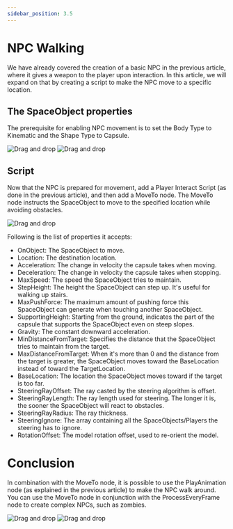 ```yaml
---
sidebar_position: 3.5
---
```


# NPC Walking

We have already covered the creation of a basic NPC in the previous article, where it gives a weapon to the player upon interaction. In this article, we will expand on that by creating a script to make the NPC move to a specific location.

## The SpaceObject properties

The prerequisite for enabling NPC movement is to set the Body Type to Kinematic and the Shape Type to Capsule.

![Drag and drop](img/npc_walking/npc_physical_properties.png)
![Drag and drop](img/npc_walking/npc_capsule.gif)


## Script

Now that the NPC is prepared for movement, add a Player Interact Script (as done in the previous article), and then add a MoveTo node.
The MoveTo node instructs the SpaceObject to move to the specified location while avoiding obstacles.

![Drag and drop](img/npc_walking/move_to_node.png)

Following is the list of properties it accepts:
- OnObject: The SpaceObject to move.
- Location: The destination location.
- Acceleration: The change in velocity the capsule takes when moving.
- Deceleration: The change in velocity the capsule takes when stopping.
- MaxSpeed: The speed the SpaceObject tries to maintain.
- StepHeight: The height the SpaceObject can step up. It's useful for walking up stairs.
- MaxPushForce: The maximum amount of pushing force this SpaceObject can generate when touching another SpaceObject.
- SupportingHeight: Starting from the ground, indicates the part of the capsule that supports the SpaceObject even on steep slopes.
- Gravity: The constant downward acceleration.
- MinDistanceFromTarget: Specifies the distance that the SpaceObject tries to maintain from the target.
- MaxDistanceFromTarget: When it's more than 0 and the distance from the target is greater, the SpaceObject moves toward the BaseLocation instead of toward the TargetLocation.
- BaseLocation: The location the SpaceObject moves toward if the target is too far.
- SteeringRayOffset: The ray casted by the steering algorithm is offset.
- SteeringRayLength: The ray length used for steering. The longer it is, the sooner the SpaceObject will react to obstacles.
- SteeringRayRadius: The ray thickness.
- SteeringIgnore: The array containing all the SpaceObjects/Players the steering has to ignore.
- RotationOffset: The model rotation offset, used to re-orient the model.

# Conclusion

In combination with the MoveTo node, it is possible to use the PlayAnimation node (as explained in the previous article) to make the NPC walk around.
You can use the MoveTo node in conjunction with the ProcessEveryFrame node to create complex NPCs, such as zombies.

![Drag and drop](img/npc_walking/process_every_frame.png)
![Drag and drop](img/npc_walking/zombie.gif)

